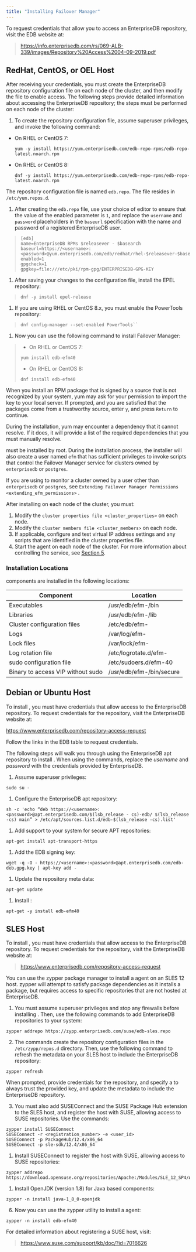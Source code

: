 ```yaml
---
title: "Installing Failover Manager"
---
```


<div id="installing_efm" class="registered_link"></div>

<div id="linux_installation" class="registered_link"></div>

To request credentials that allow you to access an EnterpriseDB repository, visit the EDB website at:

> <https://info.enterprisedb.com/rs/069-ALB-339/images/Repository%20Access%2004-09-2019.pdf>

<div id="installing_rhel_centos_oel" class="registered_link"></div>

## RedHat, CentOS, or OEL Host

After receiving your credentials, you must create the EnterpriseDB repository configuration file on each node of the cluster, and then modify the file to enable access. The following steps provide detailed information about accessing the EnterpriseDB repository; the steps must be performed on each node of the cluster:

1.  To create the repository configuration file, assume superuser privileges, and invoke the following command:

-   On RHEL or CentOS 7:

    ```
    yum -y install https://yum.enterprisedb.com/edb-repo-rpms/edb-repo-latest.noarch.rpm
    ```

-   On RHEL or CentOS 8:

    ```
    dnf -y install https://yum.enterprisedb.com/edb-repo-rpms/edb-repo-latest.noarch.rpm
    ```

The repository configuration file is named `edb.repo`. The file resides in `/etc/yum.repos.d`.

1.  After creating the `edb.repo` file, use your choice of editor to ensure that the value of the enabled parameter is `1`, and replace the `username` and `password` placeholders in the `baseurl` specification with the name and password of a registered EnterpriseDB user.

> ```
> [edb]
> name=EnterpriseDB RPMs $releasever - $basearch
> baseurl=https://<username>:<password>@yum.enterprisedb.com/edb/redhat/rhel-$releasever-$basearch
> enabled=1
> gpgcheck=1
> gpgkey=file:///etc/pki/rpm-gpg/ENTERPRISEDB-GPG-KEY
> ```

1.  After saving your changes to the configuration file, install the EPEL repository:

> ```
> dnf -y install epel-release
> ```

1.  If you are using RHEL or CentOS 8.x, you must enable the PowerTools repository:

> ```
> dnf config-manager --set-enabled PowerTools``
> ```

1.  Now you can use the following command to install Failover Manager:

> -   On RHEL or CentOS 7:
>
> <!-- -->
>
> ```
> yum install edb-efm40
> ```
>
> -   On RHEL or CentOS 8:
>
> <!-- -->
>
> ```
> dnf install edb-efm40
> ```

When you install an RPM package that is signed by a source that is not recognized by your system, yum may ask for your permission to import the key to your local server. If prompted, and you are satisfied that the packages come from a trustworthy source, enter `y`, and press `Return` to continue.

During the installation, yum may encounter a dependency that it cannot resolve. If it does, it will provide a list of the required dependencies that you must manually resolve.

must be installed by root. During the installation process, the installer will also create a user named `efm` that has sufficient privileges to invoke scripts that control the Failover Manager service for clusters owned by `enterprisedb` or `postgres`.

If you are using to monitor a cluster owned by a user other than `enterprisedb` or `postgres`, see `Extending Failover Manager Permissions <extending_efm_permissions>` .

After installing on each node of the cluster, you must:

1.  Modify the `cluster properties file <cluster_properties>` on each node.
2.  Modify the `cluster members file <cluster_members>` on each node.
3.  If applicable, configure and test virtual IP address settings and any scripts that are identified in the cluster properties file.
4.  Start the agent on each node of the cluster. For more information about controlling the service, see [Section 5](#controlling-the-failover-manager-service).

### Installation Locations

components are installed in the following locations:

| Component                         | Location                 |
| --------------------------------- | ------------------------ |
| Executables                       | /usr/edb/efm-/bin        |
| Libraries                         | /usr/edb/efm-/lib        |
| Cluster configuration files       | /etc/edb/efm-            |
| Logs                              | /var/log/efm-            |
| Lock files                        | /var/lock/efm-           |
| Log rotation file                 | /etc/logrotate.d/efm-    |
| sudo configuration file           | /etc/sudoers.d/efm-40    |
| Binary to access VIP without sudo | /usr/edb/efm-/bin/secure |

## Debian or Ubuntu Host

To install , you must have credentials that allow access to the EnterpriseDB repository. To request credentials for the repository, visit the EnterpriseDB website at:

<https://www.enterprisedb.com/repository-access-request>

Follow the links in the EDB table to request credentials.

The following steps will walk you through using the EnterpriseDB apt repository to install . When using the commands, replace the *username* and *password* with the credentials provided by EnterpriseDB.

1.  Assume superuser privileges:

<!-- -->

```
sudo su -
```

1.  Configure the EnterpriseDB apt repository:

<!-- -->

```
sh -c 'echo “deb https://<username>:<password>@apt.enterprisedb.com/$(lsb_release - cs)-edb/ $(lsb_release -cs) main” > /etc/apt/sources.list.d/edb-$(lsb_release -cs).list'
```

1.  Add support to your system for secure APT repositories:

<!-- -->

```
apt-get install apt-transport-https
```

1.  Add the EDB signing key:

<!-- -->

```
wget -q -O - https://<username>:<password>@apt.enterprisedb.com/edb-deb.gpg.key | apt-key add -
```

1.  Update the repository meta data:

<!-- -->

```
apt-get update
```

1.  Install :

<!-- -->

```
apt-get -y install edb-efm40
```

<div id="installing_sles" class="registered_link"></div>

## SLES Host

To install , you must have credentials that allow access to the EnterpriseDB repository. To request credentials for the repository, visit the EnterpriseDB website at:

> <https://www.enterprisedb.com/repository-access-request>

You can use the zypper package manager to install a agent on an SLES 12 host. zypper will attempt to satisfy package dependencies as it installs a package, but requires access to specific repositories that are not hosted at EnterpriseDB.

1. You must assume superuser privileges and stop any firewalls before installing . Then, use the following commands to add EnterpriseDB repositories to your system:

```
zypper addrepo https://zypp.enterprisedb.com/suse/edb-sles.repo
```

2. The commands create the repository configuration files in the `/etc/zypp/repos.d` directory. Then, use the following command to refresh the metadata on your SLES host to include the EnterpriseDB repository:

```
zypper refresh
```

When prompted, provide credentials for the repository, and specify a to always trust the provided key, and update the metadata to include the EnterpriseDB repository.

3. You must also add SUSEConnect and the SUSE Package Hub extension to the SLES host, and register the host with SUSE, allowing access to SUSE repositories. Use the commands:

```
zypper install SUSEConnect
SUSEConnect -r <registration_number> -e <user_id>
SUSEConnect -p PackageHub/12.4/x86_64
SUSEConnect -p sle-sdk/12.4/x86_64
```

1.  Install SUSEConnect to register the host with SUSE, allowing access to SUSE repositories:

<!-- -->

```
zypper addrepo https://download.opensuse.org/repositories/Apache:/Modules/SLE_12_SP4/Apache:Modules.repo
```

1.  Install OpenJDK (version 1.8) for Java based components:

<!-- -->

```
zypper -n install java-1_8_0-openjdk
```

6. Now you can use the zypper utility to install a agent:

```
zypper -n install edb-efm40
```

For detailed information about registering a SUSE host, visit:

> <https://www.suse.com/support/kb/doc/?id=7016626>
